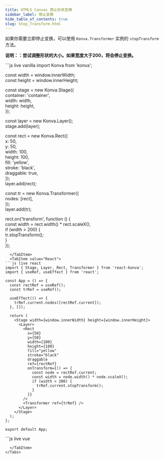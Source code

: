 ---
title: HTML5 Canvas 停止形状变换
sidebar_label: 停止变换
hide_table_of_contents: true
slug: Stop_Transform.html
---

如果你需要立即停止变换，可以使用 `Konva.Transformer` 实例的 `stopTransform` 方法。

**说明：：尝试调整形状的大小。如果宽度大于200，将会停止变换。**


<Tabs>  
  <TabItem value="Vanilla" default>  
```js live vanilla  
import Konva from 'konva';

const width = window.innerWidth;  
const height = window.innerHeight;

const stage = new Konva.Stage({  
  container: 'container',  
  width: width,  
  height: height,  
});

const layer = new Konva.Layer();  
stage.add(layer);

const rect = new Konva.Rect({  
  x: 50,  
  y: 50,  
  width: 100,  
  height: 100,  
  fill: 'yellow',  
  stroke: 'black',  
  draggable: true,  
});  
layer.add(rect);

const tr = new Konva.Transformer({  
  nodes: [rect],  
});  
layer.add(tr);

rect.on('transform', function () {  
  const width = rect.width() * rect.scaleX();  
  if (width > 200) {  
    tr.stopTransform();  
  }  
});  
```  
  </TabItem>  
  <TabItem value="React">  
```js live react  
import { Stage, Layer, Rect, Transformer } from 'react-konva';  
import { useRef, useEffect } from 'react';

const App = () => {  
  const rectRef = useRef();  
  const trRef = useRef();

  useEffect(() => {  
    trRef.current.nodes([rectRef.current]);  
  }, []);

  return (  
    <Stage width={window.innerWidth} height={window.innerHeight}>  
      <Layer>  
        <Rect  
          x={50}  
          y={50}  
          width={100}  
          height={100}  
          fill="yellow"  
          stroke="black"  
          draggable  
          ref={rectRef}  
          onTransform={() => {  
            const node = rectRef.current;  
            const width = node.width() * node.scaleX();  
            if (width > 200) {  
              trRef.current.stopTransform();  
            }  
          }}  
        />  
        <Transformer ref={trRef} />  
      </Layer>  
    </Stage>  
  );  
};  

export default App;  
```  
  </TabItem>  
  <TabItem value="Vue">  
```js live vue  
<template>  
  <v-stage :config="stageSize">  
    <v-layer>  
      <v-rect  
        :config="rectConfig"  
        @transform="handleTransform"  
        ref="rectRef"  
      />  
      <v-transformer  
        :config="transformerConfig"  
        ref="transformerRef"  
      />  
    </v-layer>  
  </v-stage>  
</template>  

<script setup>  
import { ref, onMounted } from 'vue';

const stageSize = {  
  width: window.innerWidth,  
  height: window.innerHeight  
};

const rectConfig = {  
  x: 50,  
  y: 50,  
  width: 100,  
  height: 100,  
  fill: 'yellow',  
  stroke: 'black',  
  draggable: true  
};  

const transformerConfig = {};

const rectRef = ref(null);  
const transformerRef = ref(null);

const handleTransform = () => {  
  const node = rectRef.value.getNode();  
  const width = node.width() * node.scaleX();  
  if (width > 200) {  
    transformerRef.value.getNode().stopTransform();  
  }  
};  

onMounted(() => {  
  transformerRef.value.getNode().nodes([rectRef.value.getNode()]);  
});  
</script>  
```  
  </TabItem>  
</Tabs>